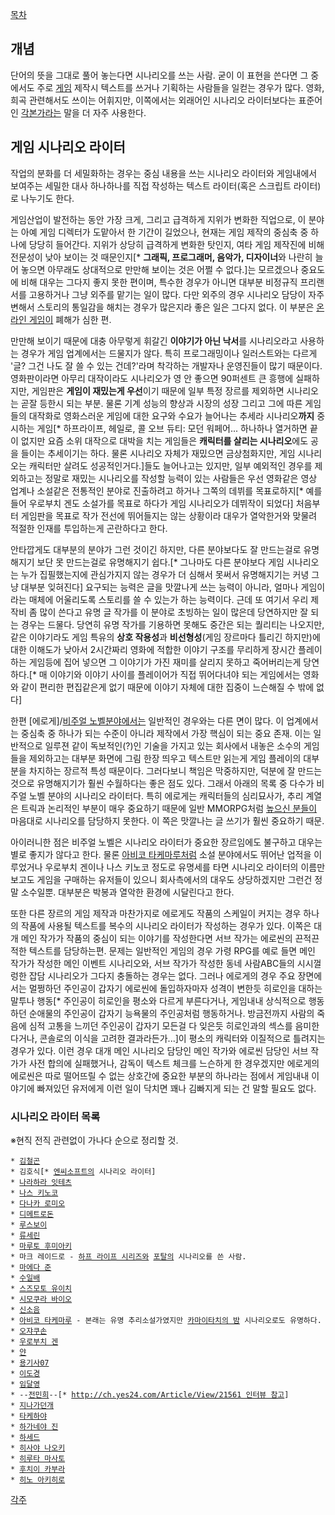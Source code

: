 [[목차]]

== 개념 == 
단어의 뜻을 그대로 풀어 놓는다면 시나리오를 쓰는 사람. 굳이 이 표현을 쓴다면 그 중에서도 주로 [[게임]] 제작시 텍스트를 쓰거나 기획하는 사람들을 일컫는 경우가 많다. 영화, 희곡 관련해서도 쓰이는 어휘지만, 이쪽에서는 외래어인 시나리오 라이터보다는 표준어인 [[각본가]]라는 말을 더 자주 사용한다.

== 게임 시나리오 라이터 ==
작업의 분화를 더 세밀화하는 경우는 중심 내용을 쓰는 시나리오 라이터와 게임내에서 보여주는 세밀한 대사 하나하나를 직접 작성하는 텍스트 라이터(혹은 스크립트 라이터)로 나누기도 한다.

게임산업이 발전하는 동안 가장 크게, 그리고 급격하게 지위가 변화한 직업으로, 이 분야는 아예 게임 디렉터가 도맡아서 한 기간이 길었으나, 현재는 게임 제작의 중심축 중 하나에 당당히 들어간다. 지위가 상당히 급격하게 변화한 탓인지, 여타 게임 제작진에 비해 전문성이 낮아 보이는 것 때문인지[* '''그래픽, 프로그래머, 음악가, 디자이너'''와 나란히 늘어 놓으면 아무래도 상대적으로 만만해 보이는 것은 어쩔 수 없다.]는 모르겠으나 중요도에 비해 대우는 그다지 좋지 못한 편이며, 특수한 경우가 아니면 대부분 비정규직 프리랜서를 고용하거나 그냥 외주를 맡기는 일이 많다. 다만 외주의 경우 시나리오 담당이 자주 변해서 스토리의 통일감을 해치는 경우가 많은지라 좋은 일은 그다지 없다. 이 부분은 [[온라인 게임]]이 폐해가 심한 편. 

만만해 보이기 때문에 대충 아무렇게 휘갈긴 '''이야기가 아닌 낙서'''를 시나리오라고 사용하는 경우가 게임 업계에서는 드물지가 않다. 특히 프로그래밍이나 일러스트와는 다르게 '글? 그건 나도 잘 쓸 수 있는 건데?'라며 착각하는 개발자나 운영진들이 많기 때문이다. 영화판이라면 아무리 대작이라도 시나리오가 영 안 좋으면 90퍼센트 큰 흥행에 실패하지만, 게임판은 '''게임이 재밌는게 우선'''이기 때문에 일부 특정 장르를 제외하면 시나리오는 곧잘 등한시 되는 부분. 물론 기계 성능의 향상과 시장의 성장 그리고 그에 따른 게임들의 대작화로 영화스러운 게임에 대한 요구와 수요가 늘어나는 추세라 시나리오'''까지''' 중시하는 게임[* 하프라이프, 헤일로, 콜 오브 듀티: 모던 워페어... 하나하나 열거하면 끝이 없지만 요즘 소위 대작으로 대박을 치는 게임들은 '''캐릭터를 살리는 시나리오'''에도 공을 들이는 추세이기는 하다. 물론 시나리오 자체가 재밌으면 금상첨화지만, 게임 시나리오는 캐릭터만 살려도 성공적인거다.]들도 늘어나고는 있지만, 일부 예외적인 경우를 제외하고는 정말로 재밌는 시나리오를 작성할 능력이 있는 사람들은 우선 영화같은 영상 업계나 소설같은 전통적인 분야로 진출하려고 하거나 그쪽의 데뷔를 목표로하지[* 예를들어 우로부치 겐도 소설가를 목표로 하다가 게임 시나리오가 데뷔작이 되었다] 처음부터 게임판을 목표로 작가 전선에 뛰어들지는 않는 상황이라 대우가 열악한거와 맞물려 적절한 인재를 투입하는게 곤란하다고 한다.        

안타깝게도 대부분의 분야가 그런 것이긴 하지만, 다른 분야보다도 잘 만드는걸로 유명해지기 보단 못 만드는걸로 유명해지기 쉽다.[* 그나마도 다른 분야보다 게임 시나리오는 누가 집필했는지에 관심가지지 않는 경우가 더 심해서 못써서 유명해지기는 커녕 그냥 대부분 잊혀진다] 요구되는 능력은 글을 맛깔나게 쓰는 능력이 아니라, 얼마나 게임이라는 매체에 어울리도록 스토리를 쓸 수 있는가 하는 능력이다. 근데 또 여기서 우리 제작비 좀 많이 쓴다고 유명 글 작가를 이 분야로 초빙하는 일이 많은데 당연하지만 잘 되는 경우는 드물다. 당연히 유명 작가를 기용하면 못해도 중간은 되는 퀄리티는 나오지만, 같은 이야기라도 게임 특유의 '''상호 작용성'''과 '''비선형성'''(게임 장르마다 틀리긴 하지만)에 대한 이해도가 낮아서 2시간짜리 영화에 적합한 이야기 구조를 무리하게 장시간 플레이하는 게임등에 집어 넣으면 그 이야기가 가진 재미를 살리지 못하고 죽어버리는게 당연하다.[* 매 이야기와 이야기 사이를 플레이어가 직접 뛰어다녀야 되는 게임에서는 영화와 같이 편리한 편집같은게 없기 때문에 이야기 자체에 대한 집중이 느슨해질 수 밖에 없다]   

한편 [에로게]/[[비주얼 노벨]]분야에서는 일반적인 경우와는 다른 면이 많다. 이 업계에서는 중심축 중 하나가 되는 수준이 아니라 제작에서 가장 핵심이 되는 중요 존재. 이는 일반적으로 일루젼 같이 독보적인(?)인 기술을 가지고 있는 회사에서 내놓은 소수의 게임들을 제외하고는 대부분 화면에 그림 한장 띄우고 텍스트만 읽는게 게임 플레이의 대부분을 차지하는 장르적 특성 때문이다. 그러다보니 책임은 막중하지만, 덕분에 잘 만드는 것으로 유명해지기가 훨씬 수월하다는 좋은 점도 있다. 그래서 아래의 목록 중 다수가 비주얼 노벨 분야의 시나리오 라이터다. 특히 에로게는 캐릭터들의 심리묘사가, 추리 계열은 트릭과 논리적인 부분이 매우 중요하기 때문에 일반 MMORPG처럼 [[높으신 분]]들이 마음대로 시나리오를 담당하지 못한다. 이 쪽은 맛깔나는 글 쓰기가 훨씬 중요하기 때문. 

아이러니한 점은 비주얼 노벨은 시나리오 라이터가 중요한 장르임에도 불구하고 대우는 별로 좋지가 않다고 한다. 물론 [[아비코 타케마루]]처럼 소설 분야에서도 뛰어난 업적을 이루었거나 우로부치 겐이나 나스 키노코 정도로 유명세를 타면 시나리오 라이터의 이름만 보고도 게임을 구매하는 유저들이 있으니 회사측에서의 대우도 상당하겠지만 그런건 정말 소수일뿐. 대부분은 박봉과 열악한 환경에 시달린다고 한다. 

또한 다른 장르의 게임 제작과 마찬가지로 에로게도 작품의 스케일이 커지는 경우 하나의 작품에 사용될 텍스트를 복수의 시나리오 라이터가 작성하는 경우가 있다. 이쪽은 대개 메인 작가가 작품의 중심이 되는 이야기를 작성한다면 서브 작가는 에로씬의 끈적끈적한 텍스트를 담당하는편. 문제는 일반적인 게임의 경우 가령 RPG를 예로 들면 메인 작가가 작성한 메인 이벤트 시나리오와, 서브 작가가 작성한 동네 사람ABC들의 시시껄렁한 잡담 시나리오가 그다지 충돌하는 경우는 없다. 그러나 에로게의 경우 주요 장면에서는 멀쩡하던 주인공이 갑자기 에로씬에 돌입하자마자 성격이 변한듯 히로인을 대하는 말투나 행동[* 주인공이 히로인을 평소와 다르게 부른다거나, 게임내내 상식적으로 행동하던 순애물의 주인공이 갑자기 능욕물의 주인공처럼 행동하거나. 방금전까지 사람의 죽음에 심적 고통을 느끼던 주인공이 갑자기 모든걸 다 잊은듯 히로인과의 섹스를 음미한다거나, 콘솔로의 이식을 고려한 결과라든가...]이 평소의 캐릭터와 이질적으로 틀려지는 경우가 있다. 이런 경우 대개 메인 시나리오 담당인 메인 작가와 에로씬 담당인 서브 작가가 사전 합의에 실패했거나, 감독이 텍스트 체크를 느슨하게 한 경우겠지만 에로게의 에로씬은 따로 떨어뜨릴 수 없는 상호간에 중요한 부분의 하나라는 점에서 게임내내 이야기에 빠져있던 유저에게 이런 일이 닥치면 꽤나 김빠지게 되는 건 말할 필요도 없다.            

=== 시나리오 라이터 목록 ===
※현직 전직 관련없이 가나다 순으로 정리할 것.

 * [[김철곤]]
 * 김호식[* [[엔씨소프트]]의 시나리오 라이터]
 * [[나라하라 잇테츠]]
 * [[나스 키노코]]
 * [[다나카 로미오]]
 * [[디메트로돈]]
 * [[루스보이]]
 * [[류세린]]
 * [[마루토 후미아키]]
 * 마크 레이드로 - [[하프 라이프 시리즈]]와 [[포탈]]의 시나리오를 쓴 사람.
 * [[마에다 준]]
 * [[수일배]]
 * [[스즈모토 유이치]]
 * [[시모쿠라 바이오]]
 * [[신소음]]
 * [[아비코 타케마루]] - 본래는 유명 추리소설가였지만 [[카마이타치의 밤]] 시나리오로도 유명하다.
 * [[오쟈쿠손]]
 * [[우로부치 겐]]
 * [[얀]]
 * [[용기사07]]
 * [[이도경]]
 * [[임달영]]
 * --[[전민희]]--[* [[http://ch.yes24.com/Article/View/21561 인터뷰 참고]]]
 * [[지나가던개]]
 * [[타케하야]]
 * [[하가네야 진]]
 * [[하세드]]
 * [[히사야 나오키]]
 * [[히루타 마사토]]
 * [[후치이 카부라]]
 * [[히노 아키히로]]

[[각주]]
